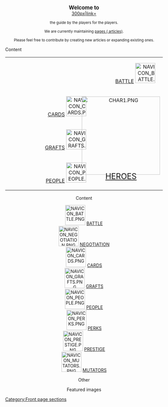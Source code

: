 <div class="fpbox" style="text-align: center;"><!-- BEGIN Welcome box-->
<div class="welcome"><big>'''Welcome to'''</big><br>[[file:wiki.png|300px|link={{PAGENAME}}]]</div>
<div><small>the ''{{Gamename}}''  guide by the players for the players.</small></div>
<small>We are currently maintaining [[Special:Statistics|{{NUMBEROFPAGES}} pages ({{NUMBEROFARTICLES}} articles)]].

Please feel free to contribute by creating new articles or expanding existing ones.</small>
</div><!--END Welcome box-->
<div class="fpbox nomobile"><!-- BEGIN Content box-->
<div class="heading">Content</div>
<div class="body" style="text-transform:uppercase">
{|style="width:100%"
|style="text-align:right; width:50%" colspan="2"|<div class="navhov">[[Battle]] [[File:Navicon battle.png|64px|link=Battle]]&emsp;</div>
|colspan="2" style="width:50%"|<div class="navhov">&emsp;[[File:Navicon negotiation.png|64px|link=Negotiation]] [[Negotiation]]</div>
|-
|style="text-align:right; width:45%"|<div class="navhov" style="margin-right:-30px">[[Cards]] [[File:Navicon cards.png|64px|link=Cards]]</div>
|rowspan="3" colspan="2" style="text-align:center"|[[File:Char1.png|250px|link=Heroes]]<br><div style="margin-top:-35px; font-size:25px">[[Heroes]]</div>
|style="width:45%"|<div class="navhov" style="margin-left:-30px">[[File:Navicon perks.png|64px|link=Perks]] [[Perks]]</div>
|-
|style="text-align:right"|<div class="navhov" style="margin-right:-30px">[[Grafts]] [[File:Navicon grafts.png|64px|link=Grafts]]</div>
|<div class="navhov" style="margin-left:-30px">[[File:Navicon prestige.png|64px|link=Prestige]] [[Prestige]]</div>
|-
|style="text-align:right"|<div class="navhov" style="margin-right:-30px">[[:Category:Characters|People]] [[File:Navicon people.png|64px|link=Category:Characters]]</div>
|<div class="navhov" style="margin-left:-30px">[[File:Navicon mutators.png|64px|link=Mutators]] [[Mutators]]</div>
|}
</div>
</div><!-- END Content box-->

<div class="fpbox mobileonly" id="fproles" style="text-align: center;"><!-- BEGIN Mobile content box-->
<div class="heading desktopcenter mobileleft">Content</div>
<div class="body"><div class="fplinks"><!--
-->{{FP link|Heroes|width = wide}}<!--
--></div><div style="text-transform:uppercase">
[[File:Navicon battle.png|64px|link=Battle]] [[Battle]]<br>
[[File:Navicon negotiation.png|64px|link=Negotiation]] [[Negotiation]]<br>
[[File:Navicon cards.png|64px|link=Cards]] [[Cards]]<br>
[[File:Navicon grafts.png|64px|link=Grafts]] [[Grafts]]<br>
[[File:Navicon people.png|64px|link=Category:Characters]] [[:Category:Characters|People]]<br>
[[File:Navicon perks.png|64px|link=Perks]] [[Perks]]<br>
[[File:Navicon prestige.png|64px|link=Prestige]] [[Prestige]]<br>
[[File:Navicon mutators.png|64px|link=Mutators]] [[Mutators]]
</div>
</div>
</div><!-- END Mobile content box-->

<div class="fpbox mobilecollapsible expanded" id="fproles" style="text-align: center;"><!-- BEGIN Other content box-->
<div class="heading desktopcenter mobileleft">Other</div>
<div class="body"><div class="fplinks"><!--
-->{{FP link|Griftlands|width = wide}}<!--
-->{{FP link|Developers|width = wide}}<!--
-->{{FP link|System requirements|Requirements|width = wide}}<!--
-->{{FP link|How to play guide of Griftlands|How to play|width = wide}}<!--
-->{{FP link|Locations|width = wide}}<!--
-->{{FP link|Quests|width = wide}}<!--
--></div></div>
</div><!-- END Other content box-->

<div class="fpbox nomobile" style="text-align: center;"><!-- BEGIN Images box-->
<div class="heading">Featured images</div>
<div class="body">
{{Featured images}}
</div>
</div><!--END Images box--><noinclude>

[[Category:Front page sections]]</noinclude>